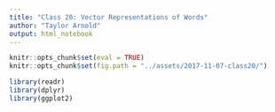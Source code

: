 ```yaml
---
title: "Class 20: Vector Representations of Words"
author: "Taylor Arnold"
output: html_notebook
---
```


```r
knitr::opts_chunk$set(eval = TRUE)
knitr::opts_chunk$set(fig.path = "../assets/2017-11-07-class20/")
```

```r
library(readr)
library(dplyr)
library(ggplot2)
```
